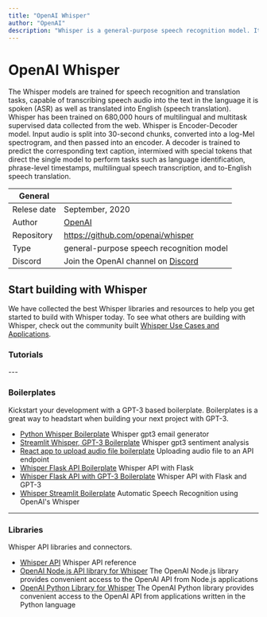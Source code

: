 ```yaml
---
title: "OpenAI Whisper"
author: "OpenAI"
description: "Whisper is a general-purpose speech recognition model. It is trained on a large dataset of diverse audio and is also a multi-task model that can perform multilingual speech recognition as well as speech translation and language identification."
---
```


# OpenAI Whisper

The Whisper models are trained for speech recognition and translation tasks, capable of transcribing speech audio into the text in 
the language it is spoken (ASR) as well as translated into English (speech translation). Whisper has been trained on 680,000 hours of 
multilingual and multitask supervised data collected from the web. Whisper is Encoder-Decoder model. Input audio is split into 30-second 
chunks, converted into a log-Mel spectrogram, and then passed into an encoder. A decoder is trained to predict the corresponding text 
caption, intermixed with special tokens that direct the single model to perform tasks such as language identification, phrase-level timestamps, 
multilingual speech transcription, and to-English speech translation.

| General  |  |
| --- | --- |
| Relese date |  September, 2020 |
| Author | [OpenAI](https://lablab.ai/tech/openai/)  |
| Repository | https://github.com/openai/whisper |
| Type | general-purpose speech recognition model |
| Discord | Join the OpenAI channel on [Discord](https://discord.gg/7nQsGTy) |




## Start building with Whisper
We have collected the best Whisper libraries and resources to help you get started to build with Whisper today. To see what others are building with Whisper, check out the community built [Whisper Use Cases and Applications](/apps/tech/whisper).


### Tutorials
<TechTutorials/>
---


### Boilerplates
Kickstart your development with a GPT-3 based boilerplate. Boilerplates is a great way to headstart when building your next project with GPT-3.

* [Python Whisper Boilerplate](https://github.com/lablab-ai/whisper-gpt3-email-generator) Whisper gpt3 email generator
* [Streamlit Whisper, GPT-3 Boilerplate](https://github.com/lablab-ai/whisper-gpt3-streamlit) Whisper gpt3 sentiment analysis
* [React app to upload audio file boilerplate](https://github.com/lablab-ai/react-audio-send) Uploading audio file to an API endpoint
* [Whisper Flask API Boilerplate](https://github.com/lablab-ai/whisper-api-flask) Whisper API with Flask
* [Whisper Flask API with GPT-3 Boilerplate](https://github.com/lablab-ai/whisper-api-flask) Whisper API with Flask and GPT-3
* [Whisper Streamlit Boilerplate](https://github.com/lablab-ai/OpenAI_Whisper_Streamlit) Automatic Speech Recognition using OpenAI's Whisper

---

### Libraries
Whisper API libraries and connectors.

* [Whisper API](https://platform.openai.com/docs/api-reference/audio) Whisper API reference
* [OpenAI Node.js API library for Whisper](https://github.com/openai/openai-node) The OpenAI Node.js library provides convenient access to the OpenAI API from Node.js applications
* [OpenAI Python Library for Whisper](https://github.com/openai/openai-python) The OpenAI Python library provides convenient access to the OpenAI API from applications written in the Python language